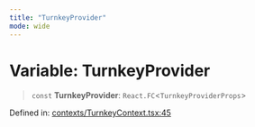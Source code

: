 ```yaml
---
title: "TurnkeyProvider"
mode: wide
---
```

  
# Variable: TurnkeyProvider

> `const` **TurnkeyProvider**: `React.FC`\<`TurnkeyProviderProps`\>

Defined in: [contexts/TurnkeyContext.tsx:45](https://github.com/tkhq/sdk/blob/d88b5e1f9a6cca8e54e61f8a127aa90fcebeaa2e/packages/sdk-react/src/contexts/TurnkeyContext.tsx#L45)
